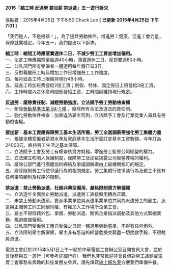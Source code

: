#### 2015「縮工時 反過勞 要加薪 禁派遣」五一遊行訴求

張貼者：2015年4月25日 下午6:50 Chuck Lee   **[ 已更新 2015年4月25日 下午7:01 ]**

「我們是人，不是機器！」，為了提昇勞動條件，增進勞工健康，促進工會力量，保障就業穩定，今年五一，我們提出以下訴求。

**縮工時：縮短工時應落實週休二日，不減少勞工工資並增加僱用。**  
一、法定工時應縮短至每週40小時，落實週休二日，反對雙週80小時。  
二、公私部門所有受僱者一體適用每年假日123日。  
三、反對藉變形工時及增加工作日增強勞工工作強度。  
四、每月延長工時上限維持現行46小時。  
五、延長工時加班費發給2倍工資；例假、特休、國定假日上班發給3倍工資。  
六、工作時間內之休息時間應發給工資，工時間隔維持現行規定。  

**反過勞：廢除責任制、減輕勞動強度，立法賦予勞工勞動檢查權**  
一、刪除[勞動基準法第 84-1 條](https://law.moj.gov.tw/LawClass/LawSingle.aspx?pcode=N0030001&flno=84-1) ，廢除所有合法及違法的責任制。  
二、強化勞動條件檢查：加重違法雇主罰則，立法賦予工會及行業從業人員具有勞動檢查權。  

**要加薪：基本工資應保障勞工基本生活所需，勞工全面調薪需強化勞工集體力量**  
一、根據全體受僱者薪資水準及家庭基本生活所需訂定基本工資數額，今年訂為24000元，維持勞工生活之基本保障。  
二、立法賦予工會及勞工有權查核資方財務，增進勞工監督公司經營的權力。  
三、立法建立吹哨人保護制度，保障勞工及民眾揭露公司經營弊端的權利。  
四、廢除公部門進行團體協約締結及爭議調解需由上級機關核可的規定。  
五、廢除限制勞工行使爭議行為的相關規定。勞工集體行使爭議行為及罷工不應有任何事項類別及程序的限制。  

**禁派遣：禁止勞動派遣、杜絕非典型僱用、嚴格限制資方解僱權**  
一、立法逐步全面禁止勞動派遣，派遣勞工直接僱用轉為正職。  
二、未禁止勞動派遣前，要派事業單位與派遣事業單位共同為派遣勞工的雇主，派遣與正職勞工同工同酬同權，有權加入工作場所企業工會。  
三、雇主不得假藉外包、承攬、勞動派遣、關係企業指派調動及其他方式緊縮業務、規避直接僱用。  
四、公私部門受僱勞工應自受僱之日起一體適用勞動基準，不得有任何例外。  
五、立法限制雇主解僱權，雇主非有急迫的經營危機並窮盡一切挽救手段，不得裁員資遣。  

電資工會訂於2015年5月1日上午十點於中華電信工會辦公室召開會員大會，並於會後參與五一遊行（可參考[詳細行程](http://www.tueeit.org.tw/announce/2015-04-19)）
我們也非常歡迎非會員但對勞工議題或電資工會事務有興趣的科技業朋友參與，請先填寫[線上報名表](http://goo.gl/G0NCrb)方便我們準備午餐。
